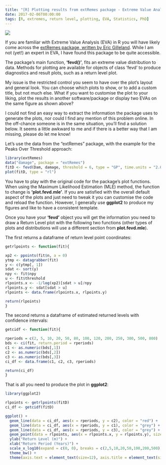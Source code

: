 ```yaml
---
title: "[R] Plotting results from extRemes package - Extreme Value Analysis"
date: 2017-02-06T00:00:00
tags: [R, extremes, return level, plotting, EVA, Statistics, PhD]
---
```


![](/post/Rextremes/returnlevel.png)

If you are familiar with Extreme Value Analysis (EVA) in R you will have likely come across the [extRemes package, written by Eric Gilleland](https://cran.r-project.org/web/packages/extRemes/extRemes.pdf). While I am not (yet!) an expert in EVA, I have found this package to be quite accessible.

The package's main function, **'fevd()'**, fits an extreme value distribution to data. Methods for plotting are available for objects of class 'fevd' to produce diagnostics and result plots, such as a return level plot.

My issue is the restricted control you seem to have over the plot's layout and general look. You can choose which plots to show, or to add a custom title, but not much else. What if you want to customise the plot to your liking, plot the results in another software/package or display two EVAs on the same figure as shown above?

I could not find an easy way to extract the information the package uses to generate the plots, nor could I find any mention of this problem online. In the off-chance someone is in the same situation, you'll find a solution below. It seems a little awkward to me and if there is a better way that I am missing, please do let me know!

Let's use the data from the "extRemes" package, with the example for the Peaks Over Threshold approach:

```r
library(extRemes)
data("damage", package = "extRemes")
fitD <- fevd(Dam, damage, threshold = 6, type = "GP", time.units = "2.06/year")
plot(fitD, type = "rl")
```

You have to play with the original code for the package's plot functions. When using the Maximum Likelihood Estimation (MLE) method, the function to change is **'plot.fevd.mle'**. If you are satisfied with the overall default aspect of the plots and just need to tweak it you can customise the code and reload the function. However, I generally use **ggplot2** to produce my figures and like to have a consistent template.

Once you have your **'fevd'** object you will get the information you need to draw a Return Level plot with the following two functions (other types of plots and distributions will use a different section from **plot.fevd.mle**). 

The first returns a dataframe of return level point coordinates:

```r
getrlpoints <- function(fit){

xp2 <- ppoints(fit$n, a = 0)
ytmp <- datagrabber(fit)
y <- c(ytmp[, 1])
sdat <- sort(y)
npy <- fit$npy
u <- fit$threshold
rlpoints.x <- -1/log(xp2)[sdat > u]/npy
rlpoints.y <- sdat[sdat > u]
rlpoints <- data.frame(rlpoints.x, rlpoints.y)

return(rlpoints)
}
```

The second returns a dataframe of estimated returned levels with confidence intervals:

```r
getcidf <- function(fit){

rperiods = c(2, 5, 10, 20, 50, 80, 100, 120, 200, 250, 300, 500, 800)
bds <- ci(fit, return.period = rperiods)
c1 <- as.numeric(bds[,1])
c2 <- as.numeric(bds[,2])
c3 <- as.numeric(bds[,3])
ci_df <- data.frame(c1, c2, c3, rperiods) 

return(ci_df)
}
```

That is all you need to produce the plot in **ggplot2**:

```r
library(ggplot2)

rlpoints <- getrlpoints(fitD)
ci_df <- getcidf(fitD)

ggplot() +
  geom_line(data = ci_df, aes(x = rperiods, y = c2), color = "red") +
  geom_line(data = ci_df, aes(x = rperiods, y = c1), color = "grey") +
  geom_line(data = ci_df, aes(x = rperiods, y = c3), color = "grey") +
  geom_point(data = rlpoints, aes(x = rlpoints.x, y = rlpoints.y), size = 1) +
  ylab("Return Level (m)") +
  xlab("Return Period (Years)") +
  scale_x_log10(expand = c(0, 0), breaks = c(2,5,10,20,50,100,200,500)) +
  theme_bw() +
  theme(axis.text = element_text(size=12), axis.title = element_text(size = 14, face = "bold"))
  
```